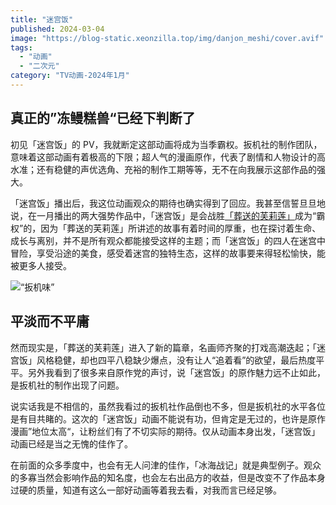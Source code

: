 ```yaml
---
title: "迷宫饭"
published: 2024-03-04
image: "https://blog-static.xeonzilla.top/img/danjon_meshi/cover.avif"
tags:
  - "动画"
  - "二次元"
category: "TV动画-2024年1月"
---
```

## 真正的”冻鳗糕兽“已经下判断了
初见「迷宫饭」的 PV，我就断定这部动画将成为当季霸权。扳机社的制作团队，意味着这部动画有着极高的下限；超人气的漫画原作，代表了剧情和人物设计的高水准；还有稳健的声优选角、充裕的制作工期等等，无不在向我展示这部作品的强大。

「迷宫饭」播出后，我这位动画观众的期待也确实得到了回应。我甚至信誓旦旦地说，在一月播出的两大强势作品中，「迷宫饭」是会战胜[「葬送的芙莉莲」](/posts/sousou_no_frieren/)成为“霸权”的，因为「葬送的芙莉莲」所讲述的故事有着时间的厚重，也在探讨着生命、成长与离别，并不是所有观众都能接受这样的主题；而「迷宫饭」的四人在迷宫中冒险，享受沿途的美食，感受着迷宫的独特生态，这样的故事要来得轻松愉快，能被更多人接受。

![“扳机味”](https://blog-static.xeonzilla.top/img/danjon_meshi/01.avif "“扳机味”")

## 平淡而不平庸
然而现实是，「葬送的芙莉莲」进入了新的篇章，名画师齐聚的打戏高潮迭起；「迷宫饭」风格稳健，却也四平八稳缺少爆点，没有让人“追着看”的欲望，最后热度平平。另外我看到了很多来自原作党的声讨，说「迷宫饭」的原作魅力远不止如此，是扳机社的制作出现了问题。

说实话我是不相信的，虽然我看过的扳机社作品倒也不多，但是扳机社的水平各位是有目共睹的。这次的「迷宫饭」动画不能说有功，但肯定是无过的，也许是原作漫画”地位太高“，让粉丝们有了不切实际的期待。仅从动画本身出发，「迷宫饭」动画已经是当之无愧的佳作了。

在前面的众多季度中，也会有无人问津的佳作，「冰海战记」就是典型例子。观众的多寡当然会影响作品的知名度，也会左右出品方的收益，但是改变不了作品本身过硬的质量，知道有这么一部好动画等着我去看，对我而言已经足够。
